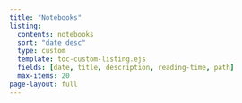 ```yaml
---
title: "Notebooks"
listing:
  contents: notebooks
  sort: "date desc"
  type: custom
  template: toc-custom-listing.ejs
  fields: [date, title, description, reading-time, path]
  max-items: 20
page-layout: full
---
```


<style>
.quarto-title, .quarto-title-block {
  display: none !important;
}
</style>